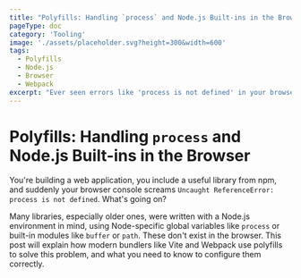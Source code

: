 ```yaml
---
title: "Polyfills: Handling `process` and Node.js Built-ins in the Browser"
pageType: doc
category: 'Tooling'
image: './assets/placeholder.svg?height=300&width=600'
tags:
  - Polyfills
  - Node.js
  - Browser
  - Webpack
excerpt: "Ever seen errors like 'process is not defined' in your browser console? This guide explains why it happens and how to properly polyfill Node.js-specific APIs for browser environments."
---
```


# Polyfills: Handling `process` and Node.js Built-ins in the Browser

You're building a web application, you include a useful library from npm, and suddenly your browser console screams `Uncaught ReferenceError: process is not defined`. What's going on?

Many libraries, especially older ones, were written with a Node.js environment in mind, using Node-specific global variables like `process` or built-in modules like `buffer` or `path`. These don't exist in the browser. This post will explain how modern bundlers like Vite and Webpack use polyfills to solve this problem, and what you need to know to configure them correctly.